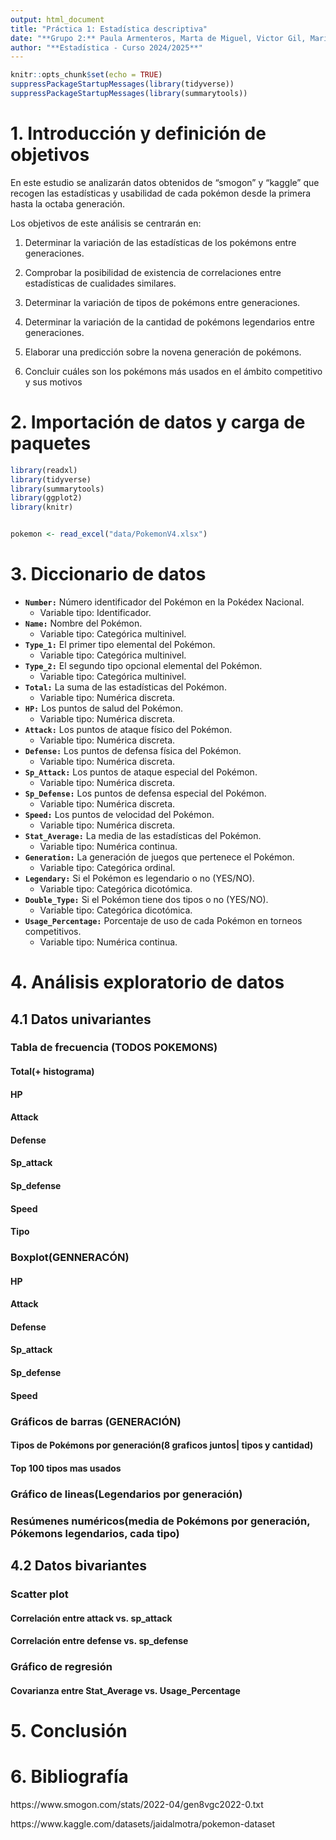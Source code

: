 ---
output: html_document
title: "Práctica 1: Estadística descriptiva"
date: "**Grupo 2:** Paula Armenteros, Marta de Miguel, Victor Gil, María Fernanda Montero, Daniel Redondo."
author: "**Estadística - Curso 2024/2025**"
---

```{r setup, include=FALSE}
knitr::opts_chunk$set(echo = TRUE)
suppressPackageStartupMessages(library(tidyverse))
suppressPackageStartupMessages(library(summarytools))
```

# 1. Introducción y definición de objetivos

En este estudio se analizarán datos obtenidos de "smogon" y "kaggle" que recogen las estadísticas y usabilidad de cada pokémon desde la primera hasta la octaba generación.

Los objetivos de este análisis se centrarán en:

1.  Determinar la variación de las estadísticas de los pokémons entre generaciones.

2. Comprobar la posibilidad de existencia de correlaciones entre estadísticas de cualidades similares. 

3.  Determinar la variación de tipos de pokémons entre generaciones.

4.  Determinar la variación de la cantidad de pokémons legendarios entre generaciones.

5.  Elaborar una predicción sobre la novena generación de pokémons.

6.  Concluir cuáles son los pokémons más usados en el ámbito competitivo y sus motivos

# 2. Importación de datos y carga de paquetes

```{r echo=TRUE}
library(readxl)
library(tidyverse)
library(summarytools)
library(ggplot2)
library(knitr)


pokemon <- read_excel("data/PokemonV4.xlsx")
```


# 3. Diccionario de datos
* **`Number:`** Número identificador del Pokémon en la Pokédex Nacional.
  - Variable tipo: Identificador.
* **`Name:`** Nombre del Pokémon.
  - Variable tipo: Categórica multinivel.
* **`Type_1:`** El primer tipo elemental del Pokémon.
  - Variable tipo: Categórica multinivel.
* **`Type_2:`** El segundo tipo opcional elemental del Pokémon.
  - Variable tipo: Categórica multinivel.
* **`Total:`** La suma de las estadísticas del Pokémon.
  - Variable tipo: Numérica discreta.
* **`HP:`** Los puntos de salud del Pokémon.
  - Variable tipo: Numérica discreta.
* **`Attack:`** Los puntos de ataque físico del Pokémon.
  - Variable tipo: Numérica discreta.
* **`Defense:`** Los puntos de defensa física del Pokémon.
  - Variable tipo: Numérica discreta.
* **`Sp_Attack:`** Los puntos de ataque especial del Pokémon.
  - Variable tipo: Numérica discreta.
* **`Sp_Defense:`** Los puntos de defensa especial del Pokémon.
  - Variable tipo: Numérica discreta.
* **`Speed:`** Los puntos de velocidad del Pokémon.
  - Variable tipo: Numérica discreta.
* **`Stat_Average:`** La media de las estadísticas del Pokémon.
  - Variable tipo: Numérica continua.
* **`Generation:`** La generación de juegos que pertenece el Pokémon.
  - Variable tipo: Categórica ordinal.
* **`Legendary:`** Si el Pokémon es legendario o no (YES/NO).
  - Variable tipo: Categórica dicotómica.
* **`Double_Type:`** Si el Pokémon tiene dos tipos o no (YES/NO).
  - Variable tipo: Categórica dicotómica.
* **`Usage_Percentage:`** Porcentaje de uso de cada Pokémon en torneos competitivos.
  - Variable tipo: Numérica continua.

# 4. Análisis exploratorio de datos

## 4.1 Datos univariantes 

### Tabla de frecuencia (TODOS POKEMONS) 

#### Total(+ histograma)

#### HP

#### Attack

#### Defense

#### Sp_attack

#### Sp_defense

#### Speed

#### Tipo


### Boxplot(GENNERACÓN)

#### HP

#### Attack

#### Defense

#### Sp_attack

#### Sp_defense

#### Speed


### Gráficos de barras (GENERACIÓN)

#### Tipos de Pokémons por generación(8 graficos juntos| tipos y cantidad)

#### Top 100 tipos mas usados 


### Gráfico de lineas(Legendarios por generación)

### Resúmenes numéricos(media de Pokémons por generación, Pókemons legendarios, cada tipo)


## 4.2 Datos bivariantes

### Scatter plot

#### Correlación entre attack vs. sp_attack

#### Correlación entre defense vs. sp_defense


### Gráfico de regresión

#### Covarianza entre Stat_Average vs. Usage_Percentage


# 5. Conclusión

# 6. Bibliografía
https://www.smogon.com/stats/2022-04/gen8vgc2022-0.txt

https://www.kaggle.com/datasets/jaidalmotra/pokemon-dataset
